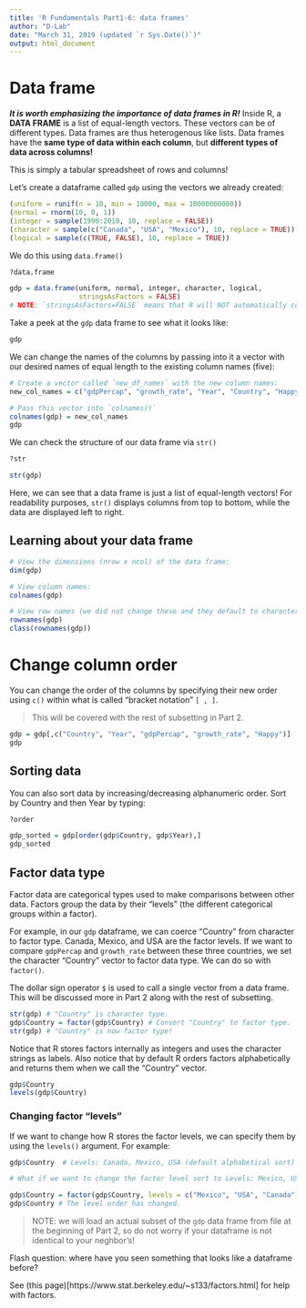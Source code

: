 ```yaml
---
title: 'R Fundamentals Part1-6: data frames'
author: "D-Lab"
date: "March 31, 2019 (updated `r Sys.Date()`)"
output: html_document
---
```


# Data frame  

_**It is worth emphasizing the importance of data frames in R!**_ Inside R, a **DATA FRAME** is a list of equal-length vectors. These vectors can be of different types. Data frames are thus heterogenous like lists. Data frames have the **same type of data within each column**, but **different types of data across columns!**

This is simply a tabular spreadsheet of rows and columns!  

Let's create a dataframe called `gdp` using the vectors we already created:

```r
(uniform = runif(n = 10, min = 10000, max = 10000000000))
(normal = rnorm(10, 0, 1))
(integer = sample(1990:2010, 10, replace = FALSE))
(character = sample(c("Canada", "USA", "Mexico"), 10, replace = TRUE))
(logical = sample(c(TRUE, FALSE), 10, replace = TRUE))
```

We do this using `data.frame()`

```r
?data.frame
```
```r
gdp = data.frame(uniform, normal, integer, character, logical, 
                 stringsAsFactors = FALSE)
# NOTE: `stringsAsFactors=FALSE` means that R will NOT automatically coerce character vectors to factor type. 
```

Take a peek at the `gdp` data frame to see what it looks like:

```r
gdp
```

We can change the names of the columns by passing into it a vector with our desired names of equal length to the existing column names (five): 

```r
# Create a vector called `new_df_names` with the new column names:
new_col_names = c("gdpPercap", "growth_rate", "Year", "Country", "Happy")

# Pass this vector into `colnames()`
colnames(gdp) = new_col_names
gdp
```

We can check the structure of our data frame via `str()`

```r
?str
```
```r
str(gdp)
```

Here, we can see that a data frame is just a list of equal-length vectors! For readability purposes, `str()` displays columns from top to bottom, while the data are displayed left to right. 

## Learning about your data frame  

```r
# View the dimensions (nrow x ncol) of the data frame:
dim(gdp) 

# View column names:
colnames(gdp)

# View row names (we did not change these and they default to character type)
rownames(gdp)
class(rownames(gdp))
```

# Change column order

You can change the order of the columns by specifying their new order using `c()` within what is called "bracket notation" `[ , ]`. 

> This will be covered with the rest of subsetting in Part 2. 

```r
gdp = gdp[,c("Country", "Year", "gdpPercap", "growth_rate", "Happy")]
gdp
```

## Sorting data

You can also sort data by increasing/decreasing alphanumeric order. Sort by Country and then Year by typing: 

```r
?order
```
```r
gdp_sorted = gdp[order(gdp$Country, gdp$Year),]
gdp_sorted
```

## Factor data type  

Factor data are categorical types used to make comparisons between other data. Factors group the data by their "levels" (the different categorical groups within a factor).  

For example, in our `gdp` dataframe, we can coerce "Country" from character to factor type. Canada, Mexico, and USA are the factor levels. If we want to compare `gdpPercap` and `growth_rate` between these three countries, we set the character "Country" vector to factor data type. We can do so with `factor()`.  

The dollar sign operator `$` is used to call a single vector from a data frame. This will be discussed more in Part 2 along with the rest of subsetting.

```r
str(gdp) # "Country" is character type. 
gdp$Country = factor(gdp$Country) # Convert "Country" to factor type. 
str(gdp) # "Country" is now factor type!
```

Notice that R stores factors internally as integers and uses the character strings as labels. Also notice that by default R orders factors alphabetically and returns them when we call the "Country" vector.

```r
gdp$Country
levels(gdp$Country)
```

### Changing factor "levels"

If we want to change how R stores the factor levels, we can specify them by using the `levels()` argument. For example:

```r
gdp$Country  # Levels: Canada, Mexico, USA (default alphabetical sort)

# What if we want to change the factor level sort to Levels: Mexico, USA, Canada?

gdp$Country = factor(gdp$Country, levels = c("Mexico", "USA", "Canada"))
gdp$Country # The level order has changed. 
```

> NOTE: we will load an actual subset of the `gdp` data frame from file at the beginning of Part 2, so do not worry if your dataframe is not identical to your neghbor's! 

Flash question: where have you seen something that looks like a dataframe before? 

See (this page)[https://www.stat.berkeley.edu/~s133/factors.html] for help with factors.  

<div class="tocify-extend-page" data-unique="tocify-extend-page" style="height: 0;"></div>